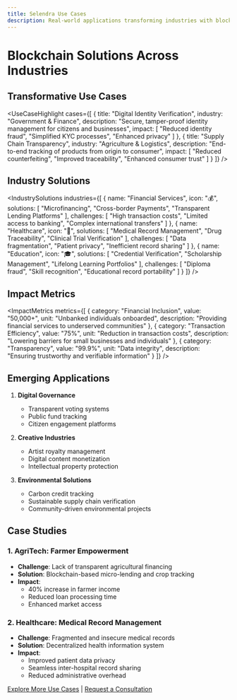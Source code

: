 ```yaml
---
title: Selendra Use Cases
description: Real-world applications transforming industries with blockchain technology
---
```



# Blockchain Solutions Across Industries

## Transformative Use Cases

<UseCaseHighlight 
  cases={[
    {
      title: "Digital Identity Verification",
      industry: "Government & Finance",
      description: "Secure, tamper-proof identity management for citizens and businesses",
      impact: [
        "Reduced identity fraud",
        "Simplified KYC processes",
        "Enhanced privacy"
      ]
    },
    {
      title: "Supply Chain Transparency",
      industry: "Agriculture & Logistics",
      description: "End-to-end tracking of products from origin to consumer",
      impact: [
        "Reduced counterfeiting",
        "Improved traceability",
        "Enhanced consumer trust"
      ]
    }
  ]}
/>

## Industry Solutions

<IndustrySolutions 
  industries={[
    {
      name: "Financial Services",
      icon: "💰",
      solutions: [
        "Microfinancing",
        "Cross-border Payments",
        "Transparent Lending Platforms"
      ],
      challenges: [
        "High transaction costs",
        "Limited access to banking",
        "Complex international transfers"
      ]
    },
    {
      name: "Healthcare",
      icon: "🏥",
      solutions: [
        "Medical Record Management",
        "Drug Traceability",
        "Clinical Trial Verification"
      ],
      challenges: [
        "Data fragmentation",
        "Patient privacy",
        "Inefficient record sharing"
      ]
    },
    {
      name: "Education",
      icon: "🎓",
      solutions: [
        "Credential Verification",
        "Scholarship Management",
        "Lifelong Learning Portfolios"
      ],
      challenges: [
        "Diploma fraud",
        "Skill recognition",
        "Educational record portability"
      ]
    }
  ]}
/>

## Impact Metrics

<ImpactMetrics 
  metrics={[
    {
      category: "Financial Inclusion",
      value: "50,000+",
      unit: "Unbanked individuals onboarded",
      description: "Providing financial services to underserved communities"
    },
    {
      category: "Transaction Efficiency",
      value: "75%",
      unit: "Reduction in transaction costs",
      description: "Lowering barriers for small businesses and individuals"
    },
    {
      category: "Transparency",
      value: "99.9%",
      unit: "Data integrity",
      description: "Ensuring trustworthy and verifiable information"
    }
  ]}
/>

## Emerging Applications

1. **Digital Governance**
   - Transparent voting systems
   - Public fund tracking
   - Citizen engagement platforms

2. **Creative Industries**
   - Artist royalty management
   - Digital content monetization
   - Intellectual property protection

3. **Environmental Solutions**
   - Carbon credit tracking
   - Sustainable supply chain verification
   - Community-driven environmental projects

## Case Studies

### 1. AgriTech: Farmer Empowerment
- **Challenge**: Lack of transparent agricultural financing
- **Solution**: Blockchain-based micro-lending and crop tracking
- **Impact**: 
  * 40% increase in farmer income
  * Reduced loan processing time
  * Enhanced market access

### 2. Healthcare: Medical Record Management
- **Challenge**: Fragmented and insecure medical records
- **Solution**: Decentralized health information system
- **Impact**:
  * Improved patient data privacy
  * Seamless inter-hospital record sharing
  * Reduced administrative overhead

[Explore More Use Cases](/use-cases) | [Request a Consultation](/contact)
